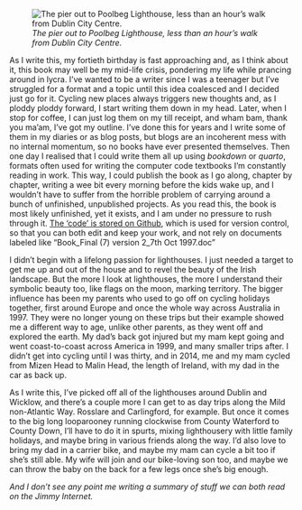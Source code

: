 ![*The pier out to Poolbeg Lighthouse, less than an hour's walk from Dublin City Centre.*](images/sunrise_poolbeg_2023-02-05%20at%2010.54.23.jpeg)

As I write this, my fortieth birthday is fast approaching and, as I think about it, this book may well be my mid-life crisis, pondering my life while prancing around in lycra. I've wanted to be a writer since I was a teenager but I've struggled for a format and a topic until this idea coalesced and I decided just go for it. Cycling new places always triggers new thoughts and, as I ploddy ploddy forward, I start writing them down in my head. Later, when I stop for coffee, I can just log them on my till receipt, and wham bam, thank you ma'am, I've got my outline. I've done this for years and I write some of them in my diaries or as blog posts, but blogs are an incoherent mess with no internal momentum, so no books have ever presented themselves. Then one day I realised that I could write them all up using *bookdown* or *quarto*, formats often used for writing the computer code textbooks I'm constantly reading in work. This way, I could publish the book as I go along, chapter by chapter, writing a wee bit every morning before the kids wake up, and I wouldn't have to suffer from the horrible problem of carrying around a bunch of unfinished, unpublished projects. As you read this, the book is most likely unfinished, yet it exists, and I am under no pressure to rush through it. [The 'code' is stored on Github](https://github.com/A2dez/to_the_lighthouse), which is used for version control, so that you can both edit and keep your work, and not rely on documents labeled like "Book_Final (7) version 2_7th Oct 1997.doc"

I didn't begin with a lifelong passion for lighthouses. I just needed a target to get me up and out of the house and to revel the beauty of the Irish landscape. But the more I look at lighthouses, the more I understand their symbolic beauty too, like flags on the moon, marking territory. The bigger influence has been my parents who used to go off on cycling holidays together, first around Europe and once the whole way across Australia in 1997. They were no longer young on these trips but their example showed me a different way to age, unlike other parents, as they went off and explored the earth. My dad's back got injured but my mam kept going and went coast-to-coast across America in 1999, and many smaller trips after. I didn't get into cycling until I was thirty, and in 2014, me and my mam cycled from Mizen Head to Malin Head, the length of Ireland, with my dad in the car as back up.

As I write this, I've picked off all of the lighthouses around Dublin and Wicklow, and there's a couple more I can get to as day trips along the Mild non-Atlantic Way. Rosslare and Carlingford, for example. But once it comes to the big long looparooney running clockwise from County Waterford to County Down, I'll have to do it in spurts, mixing lighthousery with little family holidays, and maybe bring in various friends along the way. I'd also love to bring my dad in a carrier bike, and maybe my mam can cycle a bit too if she's still able. My wife will join and our bike-loving son too, and maybe we can throw the baby on the back for a few legs once she's big enough.

*And I don't see any point me writing a summary of stuff we can both read on the Jimmy Internet.*
